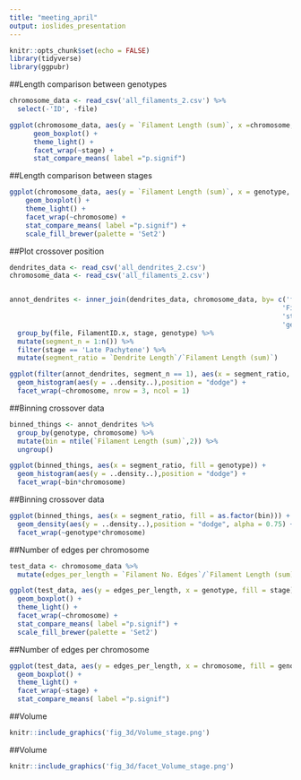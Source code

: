 ```yaml
---
title: "meeting_april"
output: ioslides_presentation
---
```


```r
knitr::opts_chunk$set(echo = FALSE)
library(tidyverse)
library(ggpubr)
```


##Length comparison between genotypes
```r
chromosome_data <- read_csv('all_filaments_2.csv') %>%
  select(-'ID', -file)

ggplot(chromosome_data, aes(y = `Filament Length (sum)`, x =chromosome, fill = genotype)) +
      geom_boxplot() +
      theme_light() +
      facet_wrap(~stage) +
      stat_compare_means( label ="p.signif")

```

##Length comparison between stages
```r
ggplot(chromosome_data, aes(y = `Filament Length (sum)`, x = genotype, fill = stage)) +
    geom_boxplot() +
    theme_light() +
    facet_wrap(~chromosome) +
    stat_compare_means( label ="p.signif") +
    scale_fill_brewer(palette = 'Set2')
```

##Plot crossover position
```r
dendrites_data <- read_csv('all_dendrites_2.csv') 
chromosome_data <- read_csv('all_filaments_2.csv') 


annot_dendrites <- inner_join(dendrites_data, chromosome_data, by= c('file' = 'file', 
                                                                    'FilamentID.x' = 'ID',
                                                                    'stage' = 'stage',
                                                                    'genotype' = 'genotype')) %>%
  group_by(file, FilamentID.x, stage, genotype) %>%
  mutate(segment_n = 1:n()) %>%
  filter(stage == 'Late Pachytene') %>%
  mutate(segment_ratio = `Dendrite Length`/`Filament Length (sum)`)

ggplot(filter(annot_dendrites, segment_n == 1), aes(x = segment_ratio, fill = genotype))+
  geom_histogram(aes(y = ..density..),position = "dodge") +
  facet_wrap(~chromosome, nrow = 3, ncol = 1) 
```

##Binning crossover data
```r
binned_things <- annot_dendrites %>%
  group_by(genotype, chromosome) %>%
  mutate(bin = ntile(`Filament Length (sum)`,2)) %>%
  ungroup()

ggplot(binned_things, aes(x = segment_ratio, fill = genotype)) +
  geom_histogram(aes(y = ..density..),position = "dodge") +
  facet_wrap(~bin*chromosome) 
```

##Binning crossover data
```r
ggplot(binned_things, aes(x = segment_ratio, fill = as.factor(bin))) +
  geom_density(aes(y = ..density..),position = "dodge", alpha = 0.75) +
  facet_wrap(~genotype*chromosome) 

```

##Number of edges per chromosome
```r
test_data <- chromosome_data %>%
  mutate(edges_per_length = `Filament No. Edges`/`Filament Length (sum)`)

ggplot(test_data, aes(y = edges_per_length, x = genotype, fill = stage)) +
  geom_boxplot() +
  theme_light() +
  facet_wrap(~chromosome) +
  stat_compare_means( label ="p.signif") +
  scale_fill_brewer(palette = 'Set2')
```

##Number of edges per chromosome
```r
ggplot(test_data, aes(y = edges_per_length, x = chromosome, fill = genotype)) +
  geom_boxplot() +
  theme_light() +
  facet_wrap(~stage) +
  stat_compare_means( label ="p.signif") 

```

##Volume
```r
knitr::include_graphics('fig_3d/Volume_stage.png')

```

##Volume
```r
knitr::include_graphics('fig_3d/facet_Volume_stage.png')

```
